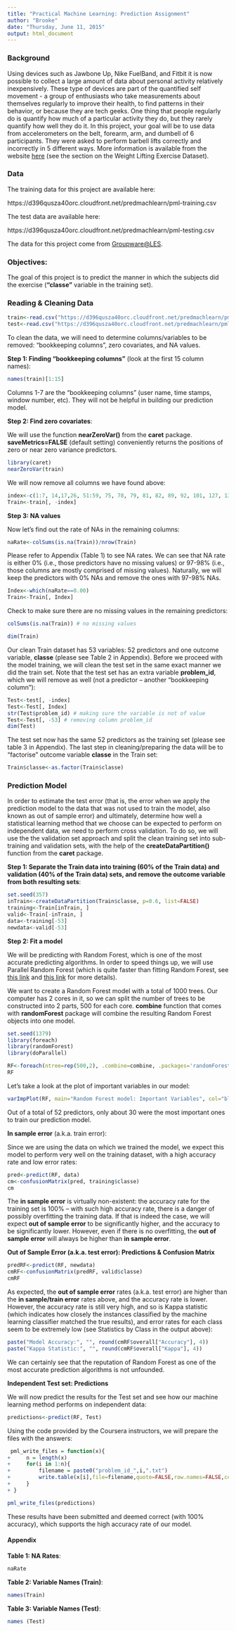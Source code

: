 ```yaml
---
title: "Practical Machine Learning: Prediction Assignment"
author: "Brooke"
date: "Thursday, June 11, 2015"
output: html_document
---
```

<p>
<p>
### Background

Using devices such as Jawbone Up, Nike FuelBand, and Fitbit it is now possible to collect a large amount of data about personal activity relatively inexpensively. These type of devices are part of the quantified self movement - a group of enthusiasts who take measurements about themselves regularly to improve their health, to find patterns in their behavior, or because they are tech geeks. One thing that people regularly do is quantify how much of a particular activity they do, but they rarely quantify how well they do it. In this project, your goal will be to use data from accelerometers on the belt, forearm, arm, and dumbell of 6 participants. They were asked to perform barbell lifts correctly and incorrectly in 5 different ways. More information is available from the website <a href="http://groupware.les.inf.puc-rio.br/har">here</a> (see the section on the Weight Lifting Exercise Dataset). 


### Data 


The training data for this project are available here: 

https://d396qusza40orc.cloudfront.net/predmachlearn/pml-training.csv

The test data are available here: 

https://d396qusza40orc.cloudfront.net/predmachlearn/pml-testing.csv

The data for this project come from <a href="http://groupware.les.inf.puc-rio.br/har">Groupware@LES</a>. 

### Objectives:  

The goal of this project is to predict the manner in which the subjects did the exercise (**"classe"** variable in the training set). 


### Reading & Cleaning Data  

```r
train<-read.csv("https://d396qusza40orc.cloudfront.net/predmachlearn/pml-training.csv", na.strings=c("NA","#DIV/0!", ""))  
test<-read.csv("https://d396qusza40orc.cloudfront.net/predmachlearn/pml-testing.csv", na.strings=c("NA","#DIV/0!", ""))  
```

To clean the data, we will need to determine columns/variables to be removed: "bookkeeping columns", zero covariates, and NA values. 

**Step 1: Finding "bookkeeping columns"** (look at the first 15 column names):  

```r
names(train)[1:15] 
```

Columns 1-7 are the "bookkeeping columns" (user name, time stamps, window number, etc). They will not be helpful in building our prediction model.

**Step 2: Find zero covariates**:  

We will use the function **nearZeroVar()** from the **caret** package. **saveMetrics=FALSE** (default setting) conveniently returns the positions of zero or near zero variance predictors.  

```r
library(caret)
nearZeroVar(train)  
```

We will now remove all columns we have found above:  

```r
index<-c(1:7, 14,17,26, 51:59, 75, 78, 79, 81, 82, 89, 92, 101, 127, 130, 131, 134, 137, 139, 142:150 )  
Train<-train[, -index]
```

**Step 3: NA values**  

Now let's find out the rate of NAs in the remaining columns:  

```r
naRate<-colSums(is.na(Train))/nrow(Train)  
```

Please refer to Appendix (Table 1) to see NA rates. We can see that NA rate is either 0% (i.e., those predictors have no missing values) or 97-98% (i.e., those columns are mostly comprised of missing values). Naturally, we will keep the predictors with 0% NAs and remove the ones with 97-98% NAs.  

```r
Index<-which(naRate==0.00)  
Train<-Train[, Index]  
```

Check to make sure there are no missing values in the remaining predictors:  

```r
colSums(is.na(Train)) # no missing values
```
```r
dim(Train)  
```

Our clean Train dataset has 53 variables: 52 predictors and one outcome variable, **classe** (please see Table 2 in Appendix). Before we proceed with the model training, we will clean the test set in the same exact manner we did the train set. Note that the test set has an extra variable **problem_id**, which we will remove as well (not a predictor -- another "bookkeeping column"):  

```r
Test<-test[, -index]  
Test<-Test[, Index] 
str(Test$problem_id) # making sure the variable is not of value
Test<-Test[, -53] # removing column problem_id
dim(Test) 
```

The test set now has the same 52 predictors as the training set (please see table 3 in Appendix). The last step in cleaning/preparing the data will be to "factorise" outcome variable **classe** in the Train set:  

```r
Train$classe<-as.factor(Train$classe)  
```

### Prediction Model

In order to estimate the test error (that is, the error when we apply the prediction model to the data that was not used to train the model, also known as out of sample error) and ultimately, determine how well a statistical learning method that we choose can be expected to perform on independent data, we need to perform cross validation. To do so, we will use the the validation set approach and split the clean training set into sub-training and validation sets, with the help of the **createDataPartition()** function from the **caret** package. 

**Step 1: Separate the Train data into training (60% of the Train data) and validation (40% of the Train data) sets, and remove the outcome variable from both resulting sets**:  

```r
set.seed(357)
inTrain<-createDataPartition(Train$classe, p=0.6, list=FALSE)  
training<-Train[inTrain, ]  
valid<-Train[-inTrain, ]  
data<-training[-53] 
newdata<-valid[-53]  
```
 
**Step 2: Fit a model**  

We will be predicting with Random Forest, which is one of the most accurate predicting algorithms. In order to speed things up, we will use Parallel Random Forest (which is quite faster than fitting Random Forest, see <a href="http://www.r-bloggers.com/introducing-parallelrandomforest-faster-leaner-parallelized/">this link</a> and <a href="http://cran.r-project.org/web/packages/foreach/vignettes/foreach.pdf">this link</a> for more details). 

We want to create a Random Forest model with a total of 1000  trees. Our computer has 2 cores in it, so we can split the number of trees to be constructed into 2 parts, 500 for each core. **combine** function that comes with **randomForest** package will combine the resulting Random Forest objects into one model.  


```r
set.seed(1379)
library(foreach)
library(randomForest)
library(doParallel)
```
```r
RF<-foreach(ntree=rep(500,2), .combine=combine, .packages='randomForest') %dopar% randomForest(data, training$classe, ntree=ntree)  
RF  
```


Let's take a look at the plot of important variables in our model:  

```r
varImpPlot(RF, main="Random Forest model: Important Variables", col="blue", pch=19)
```

Out of a total of 52 predictors, only about 30 were the most important ones to train our prediction model.

**In sample error** (a.k.a. train error): 

Since we are using the data on which we trained the model, we expect this model to perform very well on the training dataset, with a high accuracy rate and low error rates:

```r
pred<-predict(RF, data)  
cm<-confusionMatrix(pred, training$classe)  
cm  
```

The **in sample error** is virtually non-existent: the accuracy rate for the training set is 100% -- with such high accuracy rate, there is a danger of possibly overfitting the training data. If that is indeed the case, we will expect **out of sample error** to be significantly higher, and the accuracy to be significantly lower. However, even if there is no overfitting, the **out of sample error** will always be higher than **in sample error**.

**Out of Sample Error (a.k.a. test error): Predictions & Confusion Matrix**    

```r
predRF<-predict(RF, newdata)  
cmRF<-confusionMatrix(predRF, valid$classe) 
cmRF  
```

As expected, the **out of sample error** rates (a.k.a. test error) are higher than the **in sample/train error** rates above, and the accuracy rate is lower. However, the accuracy rate is still very high, and so is Kappa statistic (which indicates how closely the instances classified by the machine learning classifier matched the true results), and error rates for each class seem to be extremely low (see Statistics by Class in the output above):  
```r
paste("Model Accuracy:", "", round(cmRF$overall["Accuracy"], 4))
paste("Kappa Statistic:", "", round(cmRF$overall["Kappa"], 4))
```

We can certainly see that the reputation of Random Forest as one of the most accurate prediction algorithms is not unfounded.

**Independent Test set: Predictions**

We will now predict the results for the Test set and see how our machine learning method performs on independent data:  

```r
predictions<-predict(RF, Test)  
```

Using the code provided by the Coursera instructors, we will prepare the files with the answers:  

```r
 pml_write_files = function(x){
+     n = length(x)
+     for(i in 1:n){
+         filename = paste0("problem_id_",i,".txt")
+         write.table(x[i],file=filename,quote=FALSE,row.names=FALSE,col.names=FALSE)
+     }
+ }  

pml_write_files(predictions)  
```

These results have been submitted and deemed correct (with 100% accuracy), which supports the high accuracy rate of our model. 

#### Appendix  

**Table 1: NA Rates**:  

```r
naRate  
```

**Table 2: Variable Names (Train)**:  

```r
names(Train)  
```

**Table 3:  Variable Names (Test)**:  

```r
names (Test)
```
